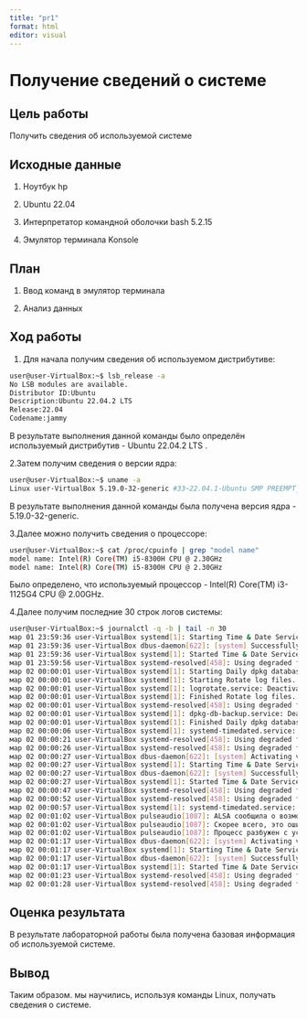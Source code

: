 ---
title: "pr1"
format: html
editor: visual
---


# Получение сведений о системе

## Цель работы

Получить сведения об используемой системе

## Исходные данные

1. Ноутбук hp

2. Ubuntu 22.04

3. Интерпретатор командной оболочки bash 5.2.15

4. Эмулятор терминала Konsole

## План

1. Ввод команд в эмулятор терминала

2. Анализ данных

## Ход работы

1. Для начала получим сведения об используемом дистрибутиве:

```bash
user@user-VirtualBox:~$ lsb_release -a
No LSB modules are available.
Distributor ID:Ubuntu
Description:Ubuntu 22.04.2 LTS
Release:22.04
Codename:jammy
```

В результате выполнения данной команды было определён используемый дистрибутив - Ubuntu 22.04.2 LTS .

2.Затем получим сведения о версии ядра:

```bash
user@user-VirtualBox:~$ uname -a
Linux user-VirtualBox 5.19.0-32-generic #33~22.04.1-Ubuntu SMP PREEMPT_DYNAMIC Mon Jan 30 17:03:34 UTC 2 x86_64 x86_64 x86_64 GNU/Linux
```

В результате выполнения данной команды была получена версия ядра - 5.19.0-32-generic.

3.Далее можно получить сведения о процессоре:

```bash
user@user-VirtualBox:~$ cat /proc/cpuinfo | grep "model name"
model name: Intel(R) Core(TM) i5-8300H CPU @ 2.30GHz
model name: Intel(R) Core(TM) i5-8300H CPU @ 2.30GHz
```

Было определено, что используемый процессор - Intel(R) Core(TM) i3-1125G4 CPU @ 2.00GHz.

4.Далее получим последние 30 строк логов системы:

```bash
user@user-VirtualBox:~$ journalctl -q -b | tail -n 30 
мар 01 23:59:36 user-VirtualBox systemd[1]: Starting Time & Date Service...
мар 01 23:59:36 user-VirtualBox dbus-daemon[622]: [system] Successfully activated service 'org.freedesktop.timedate1'
мар 01 23:59:36 user-VirtualBox systemd[1]: Started Time & Date Service.
мар 01 23:59:56 user-VirtualBox systemd-resolved[458]: Using degraded feature set UDP instead of TCP for DNS server 10.0.2.2.
мар 02 00:00:01 user-VirtualBox systemd[1]: Starting Daily dpkg database backup service...
мар 02 00:00:01 user-VirtualBox systemd[1]: Starting Rotate log files...
мар 02 00:00:01 user-VirtualBox systemd[1]: logrotate.service: Deactivated successfully.
мар 02 00:00:01 user-VirtualBox systemd[1]: Finished Rotate log files.
мар 02 00:00:01 user-VirtualBox systemd-resolved[458]: Using degraded feature set TCP instead of UDP for DNS server 10.0.2.2.
мар 02 00:00:01 user-VirtualBox systemd[1]: dpkg-db-backup.service: Deactivated successfully.
мар 02 00:00:01 user-VirtualBox systemd[1]: Finished Daily dpkg database backup service.
мар 02 00:00:06 user-VirtualBox systemd[1]: systemd-timedated.service: Deactivated successfully.
мар 02 00:00:21 user-VirtualBox systemd-resolved[458]: Using degraded feature set UDP instead of TCP for DNS server 10.0.2.2.
мар 02 00:00:26 user-VirtualBox systemd-resolved[458]: Using degraded feature set TCP instead of UDP for DNS server 10.0.2.2.
мар 02 00:00:27 user-VirtualBox dbus-daemon[622]: [system] Activating via systemd: service name='org.freedesktop.timedate1' unit='dbus-org.freedesktop.timedate1.service' requested by ':1.23' (uid=0 pid=644 comm="/usr/lib/snapd/snapd " label="unconfined")
мар 02 00:00:27 user-VirtualBox systemd[1]: Starting Time & Date Service...
мар 02 00:00:27 user-VirtualBox dbus-daemon[622]: [system] Successfully activated service 'org.freedesktop.timedate1'
мар 02 00:00:27 user-VirtualBox systemd[1]: Started Time & Date Service.
мар 02 00:00:47 user-VirtualBox systemd-resolved[458]: Using degraded feature set UDP instead of TCP for DNS server 10.0.2.2.
мар 02 00:00:52 user-VirtualBox systemd-resolved[458]: Using degraded feature set TCP instead of UDP for DNS server 10.0.2.2.
мар 02 00:00:57 user-VirtualBox systemd[1]: systemd-timedated.service: Deactivated successfully.
мар 02 00:01:02 user-VirtualBox pulseaudio[1087]: ALSA сообщила о возможности записи новых данных в устройство, но на самом деле писать было нечего.
мар 02 00:01:02 user-VirtualBox pulseaudio[1087]: Скорее всего, это ошибка в драйвере ALSA «snd_intel8x0». Пожалуйста, сообщите об этой проблеме разработчикам ALSA.
мар 02 00:01:02 user-VirtualBox pulseaudio[1087]: Процесс разбужен с установленным POLLOUT, однако последующий вызов snd_pcm_avail() вернул 0 или другое значение, меньшее чем min_avail.
мар 02 00:01:17 user-VirtualBox dbus-daemon[622]: [system] Activating via systemd: service name='org.freedesktop.timedate1' unit='dbus-org.freedesktop.timedate1.service' requested by ':1.23' (uid=0 pid=644 comm="/usr/lib/snapd/snapd " label="unconfined")
мар 02 00:01:17 user-VirtualBox systemd[1]: Starting Time & Date Service...
мар 02 00:01:17 user-VirtualBox dbus-daemon[622]: [system] Successfully activated service 'org.freedesktop.timedate1'
мар 02 00:01:17 user-VirtualBox systemd[1]: Started Time & Date Service.
мар 02 00:01:23 user-VirtualBox systemd-resolved[458]: Using degraded feature set UDP instead of TCP for DNS server 10.0.2.2.
мар 02 00:01:28 user-VirtualBox systemd-resolved[458]: Using degraded feature set TCP instead of UDP for DNS server 10.0.2.2.
```

## Оценка результата

В результате лабораторной работы была получена базовая информация об используемой системе.

## Вывод

Таким образом. мы научились, используя команды Linux, получать сведения о системе.
